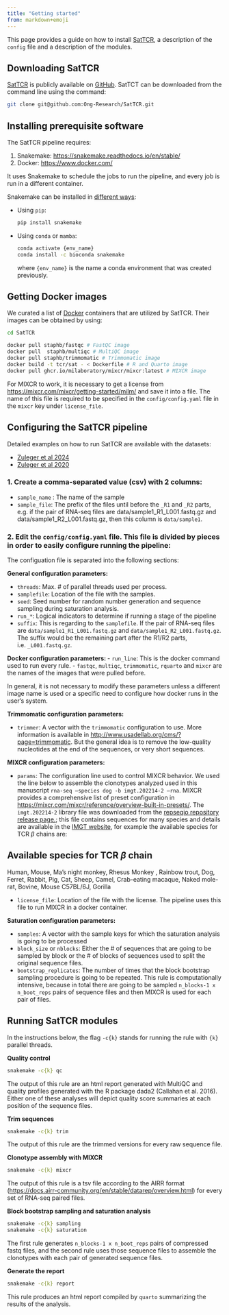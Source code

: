 ```yaml
---
title: "Getting started"
from: markdown+emoji
---
```


This page provides a guide on how to install [SatTCR](https://github.com/Ong-Research/SatTCR), a description of the `config` file and a description of the modules.

## Downloading SatTCR

[SatTCR](https://github.com/Ong-Research/SatTCR) is publicly available on [GitHub](www.github.com). SatTCT can be downloaded from the command line using the command:

```sh
git clone git@github.com:Ong-Research/SatTCR.git
```

## Installing prerequisite software 

The SatTCR pipeline requires:

1. Snakemake: <https://snakemake.readthedocs.io/en/stable/>
2. Docker: <https://www.docker.com/>

It uses Snakemake to schedule the jobs to run the pipeline, and every job is run in a different container. 

Snakemake can be installed in [different ways](https://snakemake.readthedocs.io/en/stable/getting_started/installation.html):

- Using `pip`:

  ```bash
  pip install snakemake
  ```

- Using `conda` or `mamba`:

  ```bash
  conda activate {env_name}
  conda install -c bioconda snakemake
  ```

  where `{env_name}` is the name a conda environment that was created previously.

## Getting Docker images

We curated a list of [Docker](https://www.docker.com/) containers that are utilized by SatTCR. Their images can be obtained by using:

```bash
cd SatTCR 

docker pull staphb/fastqc # FastQC image
docker pull  staphb/multiqc # MultiQC image
docker pull staphb/trimmomatic # Trimmomatic image
docker build -t tcr/sat - < Dockerfile # R and Quarto image
docker pull ghcr.io/milaboratory/mixcr/mixcr:latest # MIXCR image
```

For MIXCR to work, it is necessary to get a license from <https://mixcr.com/mixcr/getting-started/milm/> and save it into a file. The name of this file is required to be specified in the `config/config.yaml` file in the `mixcr` key under `license_file`.

## Configuring the SatTCR pipeline

Detailed examples on how to run SatTCR are available with the datasets:

- [Zuleger et al 2024](example_zuleger2024.qmd)
- [Zuleger et al 2020](example_zuleger2020.qmd)

### 1. Create a comma-separated value (csv) with 2 columns:

- `sample_name` : The name of the sample
- `sample_file`: The prefix of the files until before the `_R1` and `_R2` parts, e.g. if the pair of RNA-seq files are data/sample1_R1_L001.fastq.gz and data/sample1_R2_L001.fastq.gz, then this column is `data/sample1`.

### 2. Edit the `config/config.yaml` file. This file is divided by pieces in order to easily configure running the pipeline:

The configuation file is separated into the following sections:

**General configuration parameters:**

- `threads`: Max. # of parallel threads used per process.
- `samplefile`: Location of the file with the samples.
- `seed`: Seed number for random number generation and sequence sampling during saturation analysis.
- `run_*`: Logical indicators to determine if running a stage of the pipeline
- `suffix`: This is regarding to the `samplefile`. If the pair of RNA-seq files are `data/sample1_R1_L001.fastq.gz` and `data/sample1_R2_L001.fastq.gz`. The suffix would be the remaining part after the R1/R2 parts, i.e. `_L001.fastq.gz`.
	
**Docker configuration parameters:
**
- `run_line`: This is the docker command used to run every rule.
- `fastqc`, `multiqc`, `trimmomatic`, `rquarto` and `mixcr` are the names of the images that were pulled before.

In general, it is not necessary to modify these parameters unless a different image name is used or a specific need to configure how docker runs in the user’s system.

**Trimmomatic configuration parameters:**

- `trimmer`: A vector with the `trimmomatic` configuration to use. More information is available in <http://www.usadellab.org/cms/?page=trimmomatic>. But the general idea is to remove the low-quality nucleotides at the end of the sequences, or very short sequences.

**MIXCR configuration parameters:**

- `params`: The configuration line used to control MIXCR behavior. We used the line below to assemble the clonotypes analyzed used in this manuscript `rna-seq –species dog -b imgt.202214-2 –rna`. MIXCR provides a comprehensive list of preset configuration in <https://mixcr.com/mixcr/reference/overview-built-in-presets/>. The `imgt.202214-2` library file was downloaded from the [repseqio repository release page.](https://github.com/repseqio/library-imgt/releases); this file contains sequences for many species and details are available in the [IMGT website](https://www.imgt.org/vquest/refseqh.html), for example the available species for TCR $\beta$ chains are:

::: {.callout-important #test}

## Available species for TCR $\beta$ chain

Human, Mouse, Ma's night monkey, Rhesus Monkey , Rainbow trout, Dog, Ferret, Rabbit, Pig, Cat, Sheep, Camel, Crab-eating macaque, Naked mole-rat, Bovine, Mouse C57BL/6J, Gorilla

:::

- `license_file`: Location of the file with the license. The pipeline uses this file to run MIXCR in a docker container.

**Saturation configuration parameters:**

- `samples`: A vector with the sample keys for which the saturation analysis is going to be processed
- `block_size` or `nblocks`: Either the # of sequences that are going to be sampled by block or the # of blocks of sequences used to split the original sequence files. 
- `bootstrap_replicates`: The number of times that the block bootstrap sampling procedure is going to be repeated.
This rule is computationally intensive, because in total there are going to be sampled `n_blocks-1 x n_boot_reps` pairs of sequence files and then MIXCR is used for each pair of files.

## Running SatTCR modules

In the instructions below, the flag `-c{k}` stands for running the rule with `{k}` parallel threads. 

**Quality control**

```bash
snakemake -c{k} qc
```

The output of this rule are an html report generated with MultiQC and quality profiles generated with the R package dada2 (Callahan et al. 2016). Either one of these analyses will depict quality score summaries at each position of the sequence files.

**Trim sequences**

```bash
snakemake -c{k} trim
```

The output of this rule are the trimmed versions for every raw sequence file.

**Clonotype assembly with MIXCR**

```bash
snakemake -c{k} mixcr
```

The output of this rule is a tsv file according to the AIRR format (<https://docs.airr-community.org/en/stable/datarep/overview.html>) for every set of RNA-seq paired files.

**Block bootstrap sampling and saturation analysis**

```bash
snakemake -c{k} sampling
snakemake -c{k} saturation
```

The first rule generates `n_blocks-1 x n_boot_reps` pairs of compressed fastq files, and the second rule uses those sequence files to assemble the clonotypes with each pair of generated sequence files.

**Generate the report**

```bash
snakemake -c{k} report
```

This rule produces an html report compiled by `quarto` summarizing the results of the analysis.
